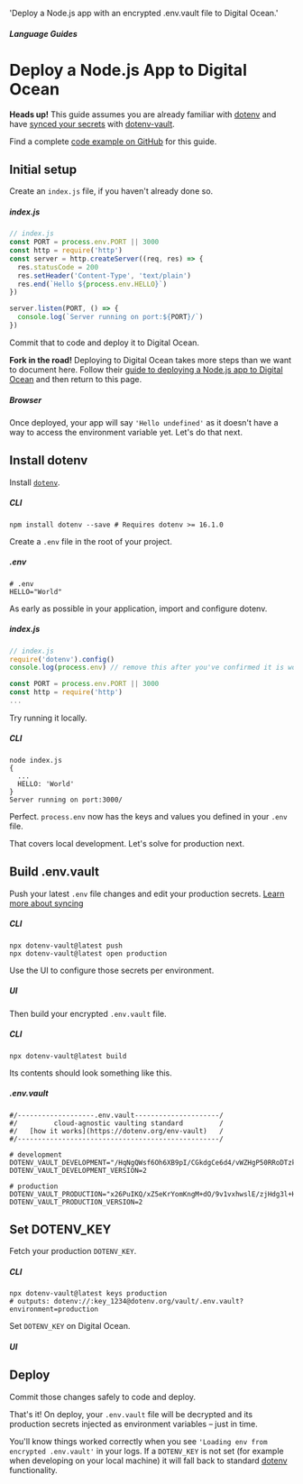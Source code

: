 
  'Deploy a Node.js app with an encrypted .env.vault file to Digital Ocean.'

##### Language Guides
# Deploy a Node.js App to Digital Ocean

<strong>Heads up!</strong> This guide assumes you are already familiar with <a href="https://github.com/motdotla/dotenv">dotenv</a> and have <a href="/docs/tutorials/sync">synced your secrets</a> with <a href="https://github.com/dotenv-org/dotenv-vault">dotenv-vault</a>.

Find a complete <a href="https://github.com/dotenv-org/examples/tree/master/nodejs/digital-ocean">code example on GitHub</a> for this guide.

## Initial setup

Create an `index.js` file, if you haven't already done so.

##### index.js
```js
// index.js
const PORT = process.env.PORT || 3000
const http = require('http')
const server = http.createServer((req, res) => {
  res.statusCode = 200
  res.setHeader('Content-Type', 'text/plain')
  res.end(`Hello ${process.env.HELLO}`)
})

server.listen(PORT, () => {
  console.log(`Server running on port:${PORT}/`)
})
```

Commit that to code and deploy it to Digital Ocean.

<strong>Fork in the road!</strong> Deploying to Digital Ocean takes more steps than we want to document here. Follow their <a href="https://www.digitalocean.com/community/tutorials/how-to-set-up-a-node-js-application-for-production-on-ubuntu-20-04">guide to deploying a Node.js app to Digital Ocean</a> and then return to this page.

##### Browser
<ScreenshotBrowser url="/assets/img/docs/hello-undefined.png" www="yourapp.com on digital ocean" />

Once deployed, your app will say `'Hello undefined'` as it doesn't have a way to access the environment variable yet. Let's do that next.

## Install dotenv

Install [`dotenv`](https://github.com/motdotla/dotenv).

##### CLI
```shell
npm install dotenv --save # Requires dotenv >= 16.1.0
```

Create a `.env` file in the root of your project.

##### .env
```shell
# .env
HELLO="World"
```

As early as possible in your application, import and configure dotenv.

##### index.js
```js
// index.js
require('dotenv').config()
console.log(process.env) // remove this after you've confirmed it is working

const PORT = process.env.PORT || 3000
const http = require('http')
...
```

Try running it locally.

##### CLI
```shell
node index.js
{
  ...
  HELLO: 'World'
}
Server running on port:3000/
```

Perfect. `process.env` now has the keys and values you defined in your `.env` file.

That covers local development. Let's solve for production next.

## Build .env.vault

Push your latest `.env` file changes and edit your production secrets. [Learn more about syncing](/docs/tutorials/sync)

##### CLI
```shell
npx dotenv-vault@latest push
npx dotenv-vault@latest open production
```

Use the UI to configure those secrets per environment.

##### UI
<ScreenshotBrowser url="/assets/img/docs/edit-production-value.gif" www="www.dotenv.org" />

Then build your encrypted `.env.vault` file.

##### CLI
```shell
npx dotenv-vault@latest build
```

Its contents should look something like this.

##### .env.vault
```shell
#/-------------------.env.vault---------------------/
#/         cloud-agnostic vaulting standard         /
#/   [how it works](https://dotenv.org/env-vault)   /
#/--------------------------------------------------/

# development
DOTENV_VAULT_DEVELOPMENT="/HqNgQWsf6Oh6XB9pI/CGkdgCe6d4/vWZHgP50RRoDTzkzPQk/xOaQs="
DOTENV_VAULT_DEVELOPMENT_VERSION=2

# production
DOTENV_VAULT_PRODUCTION="x26PuIKQ/xZ5eKrYomKngM+dO/9v1vxhwslE/zjHdg3l+H6q6PheB5GVDVIbZg=="
DOTENV_VAULT_PRODUCTION_VERSION=2
```

## Set DOTENV_KEY

Fetch your production `DOTENV_KEY`.

##### CLI
```shell
npx dotenv-vault@latest keys production
# outputs: dotenv://:key_1234@dotenv.org/vault/.env.vault?environment=production
```

Set `DOTENV_KEY` on Digital Ocean.

##### UI
<ScreenshotBrowser url="/assets/img/docs/digitalocean-vars.png" www="digitalocean.com" />

## Deploy

Commit those changes safely to code and deploy.

That's it! On deploy, your `.env.vault` file will be decrypted and its production secrets injected as environment variables – just in time.

You'll know things worked correctly when you see `'Loading env from encrypted .env.vault'` in your logs. If a `DOTENV_KEY` is not set (for example when developing on your local machine) it will fall back to standard [dotenv](https://github.com/motdotla/dotenv) functionality.

<ScreenshotBrowser url="/assets/img/cloudinary/dotenv_vault_digital_ocean_logs_encrypted_loading_env_vault_qcx4yp.png" www="digitalocean.com logs" />

<WellDone/>

